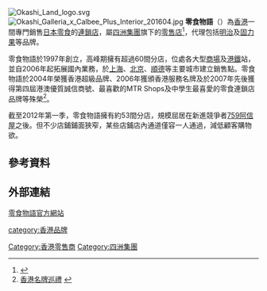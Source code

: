 [[File:Okashi_Land_logo.svg|thumb]]
[[File:Okashi_Galleria_x_Calbee_Plus_Interior_201604.jpg|thumb]]
'''零食物語'''（{{lang-en|Okashiland}}）為[[香港|香港]]一間專門銷售[[日本|日本]][[零食|零食]]的[[連鎖店|連鎖店]]，屬[[四洲集團|四洲集團]]旗下的[[零售店|零售店]]<ref>{{Cite web |url=http://paper.wenweipo.com/2006/12/27/HK0612270072.htm |title=四洲集團慶祝創業35周年 |access-date=2009-10-21 |archive-date=2018-01-15 |archive-url=https://web.archive.org/web/20180115054626/http://paper.wenweipo.com/2006/12/27/HK0612270072.htm |dead-url=no }}</ref>，代理包括[[明治製菓|明治]]及[[江崎固力果|固力果]]等品牌。

零食物語於1997年創立，高峰期擁有超過60間分店，位處各大型[[商場|商場]]及[[港鐵|港鐵]]站，並自2006年起拓展國內業務，於[[上海|上海]]、[[北京|北京]]、[[順德|順德]]等主要城市建立銷售點。零食物語於2004年榮獲香港超級品牌、2006年獲頒香港服務名牌及於2007年先後獲得第四屆港澳優質誠信商號、最喜歡的MTR Shops及中學生最喜愛的零食連鎖店品牌等殊榮<ref>[http://www.hkbrand.org/5/5_2_2_1.html?id=135 香港名牌巡禮] {{webarchive|url=https://web.archive.org/web/20090721010349/http://www.hkbrand.org/5/5_2_2_1.html?id=135 |date=2009-07-21 }}</ref>。

截至2012年第一季，零食物語擁有約53間分店，規模屈居在新進競爭者[[759阿信屋|759阿信屋]]之後。但不少店鋪鋪面狹窄，某些店鋪店內通道僅容一人通過，減低顧客購物欲。
==參考資料==
<references/>

==外部連結==
[http://www.okashiland.com/ 零食物語官方網站] {{Wayback|url=http://www.okashiland.com/ |date=20081119152848 }} {{zh}}{{en}}

{{香港公司小作品}}
[[category:香港品牌|category:香港品牌]]
[[Category:香港零售商|Category:香港零售商]]
[[Category:四洲集團|Category:四洲集團]]